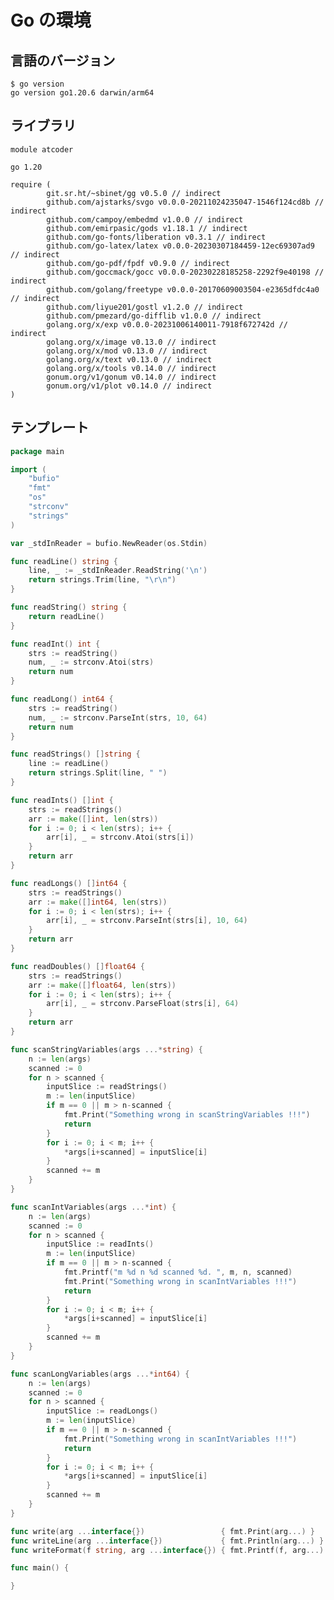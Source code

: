 # Go の環境

## 言語のバージョン

```console
$ go version
go version go1.20.6 darwin/arm64
```

## ライブラリ

```"" filename="go.mod"
module atcoder

go 1.20

require (
        git.sr.ht/~sbinet/gg v0.5.0 // indirect
        github.com/ajstarks/svgo v0.0.0-20211024235047-1546f124cd8b // indirect
        github.com/campoy/embedmd v1.0.0 // indirect
        github.com/emirpasic/gods v1.18.1 // indirect
        github.com/go-fonts/liberation v0.3.1 // indirect
        github.com/go-latex/latex v0.0.0-20230307184459-12ec69307ad9 // indirect
        github.com/go-pdf/fpdf v0.9.0 // indirect
        github.com/goccmack/gocc v0.0.0-20230228185258-2292f9e40198 // indirect
        github.com/golang/freetype v0.0.0-20170609003504-e2365dfdc4a0 // indirect
        github.com/liyue201/gostl v1.2.0 // indirect
        github.com/pmezard/go-difflib v1.0.0 // indirect
        golang.org/x/exp v0.0.0-20231006140011-7918f672742d // indirect
        golang.org/x/image v0.13.0 // indirect
        golang.org/x/mod v0.13.0 // indirect
        golang.org/x/text v0.13.0 // indirect
        golang.org/x/tools v0.14.0 // indirect
        gonum.org/v1/gonum v0.14.0 // indirect
        gonum.org/v1/plot v0.14.0 // indirect
)
```

## テンプレート

```go filename="main.go"
package main

import (
	"bufio"
	"fmt"
	"os"
	"strconv"
	"strings"
)

var _stdInReader = bufio.NewReader(os.Stdin)

func readLine() string {
	line, _ := _stdInReader.ReadString('\n')
	return strings.Trim(line, "\r\n")
}

func readString() string {
	return readLine()
}

func readInt() int {
	strs := readString()
	num, _ := strconv.Atoi(strs)
	return num
}

func readLong() int64 {
	strs := readString()
	num, _ := strconv.ParseInt(strs, 10, 64)
	return num
}

func readStrings() []string {
	line := readLine()
	return strings.Split(line, " ")
}

func readInts() []int {
	strs := readStrings()
	arr := make([]int, len(strs))
	for i := 0; i < len(strs); i++ {
		arr[i], _ = strconv.Atoi(strs[i])
	}
	return arr
}

func readLongs() []int64 {
	strs := readStrings()
	arr := make([]int64, len(strs))
	for i := 0; i < len(strs); i++ {
		arr[i], _ = strconv.ParseInt(strs[i], 10, 64)
	}
	return arr
}

func readDoubles() []float64 {
	strs := readStrings()
	arr := make([]float64, len(strs))
	for i := 0; i < len(strs); i++ {
		arr[i], _ = strconv.ParseFloat(strs[i], 64)
	}
	return arr
}

func scanStringVariables(args ...*string) {
	n := len(args)
	scanned := 0
	for n > scanned {
		inputSlice := readStrings()
		m := len(inputSlice)
		if m == 0 || m > n-scanned {
			fmt.Print("Something wrong in scanStringVariables !!!")
			return
		}
		for i := 0; i < m; i++ {
			*args[i+scanned] = inputSlice[i]
		}
		scanned += m
	}
}

func scanIntVariables(args ...*int) {
	n := len(args)
	scanned := 0
	for n > scanned {
		inputSlice := readInts()
		m := len(inputSlice)
		if m == 0 || m > n-scanned {
			fmt.Printf("m %d n %d scanned %d. ", m, n, scanned)
			fmt.Print("Something wrong in scanIntVariables !!!")
			return
		}
		for i := 0; i < m; i++ {
			*args[i+scanned] = inputSlice[i]
		}
		scanned += m
	}
}

func scanLongVariables(args ...*int64) {
	n := len(args)
	scanned := 0
	for n > scanned {
		inputSlice := readLongs()
		m := len(inputSlice)
		if m == 0 || m > n-scanned {
			fmt.Print("Something wrong in scanIntVariables !!!")
			return
		}
		for i := 0; i < m; i++ {
			*args[i+scanned] = inputSlice[i]
		}
		scanned += m
	}
}

func write(arg ...interface{})                 { fmt.Print(arg...) }
func writeLine(arg ...interface{})             { fmt.Println(arg...) }
func writeFormat(f string, arg ...interface{}) { fmt.Printf(f, arg...) }

func main() {

}

```
